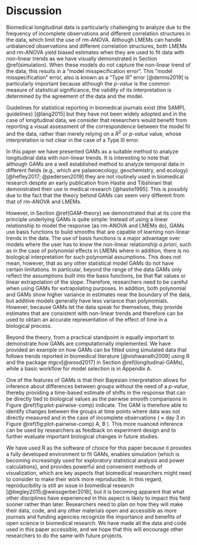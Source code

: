 # Discussion

Biomedical longitudinal data is particularly challenging to analyze due to the frequency of incomplete observations and different correlation structures in the data, which limit the use of rm-ANOVA. Although LMEMs can handle unbalanced observations and different correlation structures, both LMEMs and rm-ANOVA yield biased estimates when they are used to fit data with non-linear trends as we have visually demonstrated in Section \@ref(simulation). When these models do not capture the non-linear trend of the data, this results in a "model misspecification error". This "model misspecification" error, also is known as a "Type III" error [@dennis2019] is particularly important because although the _p-value_ is the common measure of statistical significance, the validity of its interpretation is determined by the agreement of the data and the model. 

Guidelines for statistical reporting in biomedical journals exist (the SAMPL guidelines) [@lang2015] but they have not been widely adopted and in the case of longitudinal data, we consider that researchers would benefit from reporting a visual assessment of the correspondence between the model fit and the data, rather than merely relying on a $R^2$ or _p-value_ value, whose interpretation is not clear in the case of a Type III error.

In this paper we have presented GAMs as a suitable method to analyze longitudinal data with non-linear trends. It is interesting to note that although GAMs are a well established method to analyze temporal data in different fields (e.g., which are palaeoecology, geochemistry, and ecology) [@hefley2017; @pedersen2019] they are not routinely used in biomedical research despite an early publication from Hastie and Tibshirani that demonstrated their use in medical research [@hastie1995]. This is possibly due to the fact that the theory behind GAMs can seem very different from that of rm-ANOVA and LMEMs.

However, in Section \@ref(GAM-theory) we demonstrated that at its core the principle underlying GAMs is quite simple: Instead of using a linear relationship to model the response (as rm-ANOVA and LMEMs do), GAMs use basis functions to build smooths that are capable of learning non-linear trends in the data. The use of basis functions is a major advantage over models where the user has to know the non-linear relationship _a priori_, such as in the case of polynomial effects in LMEMs where in addition, there is no biological interpretation for such polynomial assumptions. This does not mean, however, that as any other statistical model GAMs do not have certain limitations. In particular, beyond the range of the data GAMs only reflect the assumptions built into the basis functions, be that flat values or linear extrapolation of the slope. Therefore, researchers need to be careful when using GAMs for extrapolating purposes. In addition, both polynomial and GAMs show higher variance in estimates near the boundary of the data, but additive models generally have less variance than polynomials. However, because GAMs let the data speak for themselves, they provide estimates that are consistent with non-linear trends and therefore can be used to obtain an accurate representation of the effect of time in a biological process.

Beyond the theory, from a practical standpoint is equally important to demonstrate how GAMs are computationally implemented. We have provided an example on how GAMs can be fitted using simulated data that follows trends reported in biomedical literature [@vishwanath2009] using R and the package _mgcv_[@wood2017] in Section \@ref(longitudinal-GAMs), while a basic workflow for model selection is in Appendix A. 

One of the features of GAMs is that their Bayesian interpretation allows for inference about differences between groups without the need of a _p-value_, thereby providing a time-based estimate of shifts in the response that can be directly tied to biological values as the pairwise smooth comparisons in Figure  \@ref(fig:plot-pairwise-comp) indicate. The GAM is therefore able to identify changes between the groups at time points where data was not directly measured and in the case of incomplete observations ( $\approx$ day 3 in Figure \@ref(fig:plot-pairwise-comp) A, B ). This more nuanced inference can be used by researchers as feedback on experiment design and to further evaluate important biological changes in future studies. 

We have used R as the software of choice for this paper because it provides a fully developed environment to fit GAMs, enables simulation (which is becoming increasingly used for exploratory statistical analysis and power calculations), and provides powerful and convenient methods of visualization, which are key aspects that biomedical researchers might need to consider to make their work more reproducible. In this regard, reproducibility is still an issue in biomedical research [@begley2015;@weissgerber2018], but it is becoming apparent that what other disciplines have experienced in this aspect is likely to impact this field sooner rather than later. Researchers need to plan on how they will make their data, code, and any other materials open and accessible as more journals and funding agencies recognize the importance and benefits of open science in biomedical research. We have made all the data and code used in this paper accessible, and we hope that this will encourage other researchers to do the same with future projects.
